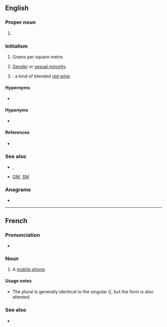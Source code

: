 {{also|gsm}}
==English==

===Proper noun===
{{en-proper noun}}

# {{lb|en|mobile phones}} {{initialism of|[[global|Global]] [[system|System]] [[for|for]] [[mobile|Mobile]] [[communications]]|lang=en}}

===Initialism===
{{rfc-header|Initialism}}
{{head|en|initialism}}

# {{lb|en|textiles}} Grams per square metre.
# {{lb|en|LGBT}} [[gender minority|Gender]] or [[sexual minority]]. {{q|Compare {{m|en|GSRM}}.}}
#: {{syn|en|GSM}}
# {{initialism of|[[grenache]], [[Shiraz]] ([[Syrah]]), [[Mourvèdre]]|lang=en|nodot=1}}: a kind of blended [[red wine]].

====Hypernyms====
* {{sense|mobile|telecommunications}} {{l|en|2G}}

====Hyponyms====
* {{sense|mobile|telecommunications}} {{l|en|GSM-R}}

====References====
* {{pedia}}

===See also===
* {{sense|mobile|telecommunications}} {{l|en|GPRS}}, {{l|en|PCS}}
* {{sense|gender and sexual minorities}} [[GM]], [[SM]]

===Anagrams===
* {{anagrams|en|a=gms|GMs|M&Gs|MGS|MSG|SGM|SMG|gms|msg}}

----

==French==

===Pronunciation===
* {{fr-IPA|gé-esse-emme}}

===Noun===
{{fr-noun|m|GSM}}

# {{lb|fr|Belgium}} A [[mobile phone]].

====Usage notes====
* The plural is generally identical to the singular ({{m|fr||GSM}}), but the form {{m|fr|GSMs}} is also attested.

===See also===
* {{l|fr|téléphone portable}}